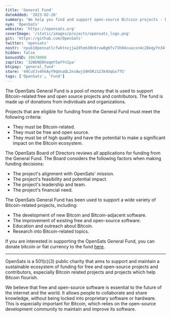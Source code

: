 ```yaml
---
title: 'General Fund'
dateAdded: '2023-02-20'
summary: 'We help you find and support open-source Bitcoin projects - helping create a better tomorrow, today.'
nym: 'OpenSats'
website: 'https://opensats.org'
coverImage: '/static/images/projects/opensats_logo.png'
git: 'https://github.com/OpenSats'
twitter: 'opensats'
nostr: 'npub10pensatlcfwktnvjjw2dtem38n6rvw8g6fv73h84cuacxn4c28eqyfn34f'
hidden: false
bonusUSD: 20670000
zaprite: '32WbND8heqmY5wYYnIpa'
btcpay: 'general_fund'
store: '44CuVJv4hkAyY9qUsaQL2nsAwjG9H5RiS23k4UqGx7TG'
tags: ['OpenSats', 'Fund']
---
```


The OpenSats General Fund is a pool of money that is used to support
Bitcoin-related free and open source projects and contributors. The fund is made
up of donations from individuals and organizations.

<center>
    <DonateToGeneralFundButton/>
</center>

Projects that are eligible for funding from the General Fund must meet the
following criteria:

- They must be Bitcoin-related.
- They must be free and open source.
- They must be of high quality and have the potential to make a significant impact on the Bitcoin ecosystem.

The OpenSats Board of Directors reviews all applications for funding from the
General Fund. The Board considers the following factors when making funding
decisions:

- The project's alignment with OpenSats' mission.
- The project's feasibility and potential impact.
- The project's leadership and team.
- The project's financial need.

The OpenSats General Fund has been used to support a wide variety of
Bitcoin-related projects, including:

- The development of new Bitcoin and Bitcoin-adjacent software.
- The improvement of existing free and open-source software.
- Education and outreach about Bitcoin.
- Research into Bitcoin-related topics.

If you are interested in supporting the OpenSats General Fund, you can donate
bitcoin or fiat currency to the fund [here](#top).

---

OpenSats is a 501(c)(3) public charity that aims to support and maintain a
sustainable ecosystem of funding for free and open-source projects and
contributors, especially Bitcoin related projects and projects which help
Bitcoin flourish.

We believe that free and open-source software is essential to the future of the
internet and the world. It allows people to collaborate and share knowledge,
without being locked into proprietary software or hardware. This is especially
important for Bitcoin, which  relies on the open-source development community to
maintain and improve its software.
